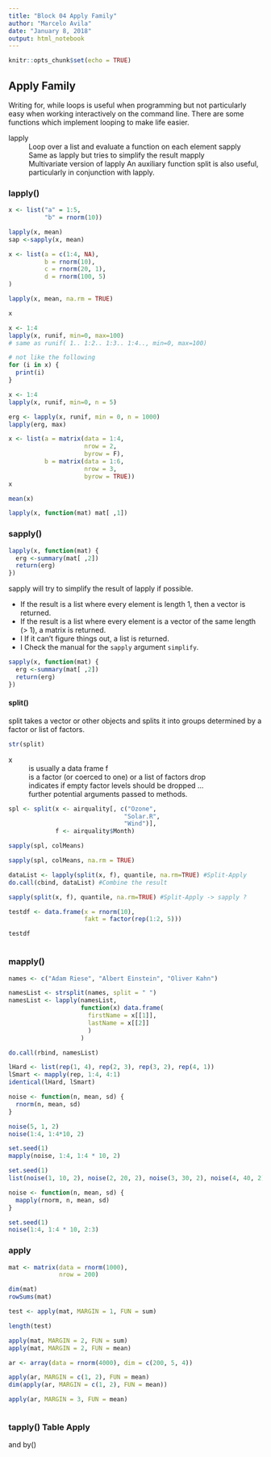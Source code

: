 ```yaml
---
title: "Block 04 Apply Family"
author: "Marcelo Avila"
date: "January 8, 2018"
output: html_notebook
---
```


```r
knitr::opts_chunk$set(echo = TRUE)
```

## Apply Family

Writing for, while loops is useful when programming but not particularly easy when
working interactively on the command line. There are some functions which implement
looping to make life easier.

lapply
~ Loop over a list and evaluate a function on each element
sapply
~ Same as lapply but tries to simplify the result
mapply
~ Multivariate version of lapply
An auxiliary function split is also useful, particularly in conjunction with lapply.

### lapply()

```r
x <- list("a" = 1:5, 
          "b" = rnorm(10))

lapply(x, mean)
sap <-sapply(x, mean)
```

```r
x <- list(a = c(1:4, NA),
          b = rnorm(10),
          c = rnorm(20, 1),
          d = rnorm(100, 5)
)

lapply(x, mean, na.rm = TRUE)
```


```r
x 
```

```r
x <- 1:4
lapply(x, runif, min=0, max=100)
# same as runif( 1.. 1:2.. 1:3.. 1:4.., min=0, max=100)

# not like the following
for (i in x) {
  print(i)
}
```


```r
x <- 1:4
lapply(x, runif, min=0, n = 5)
```

```r
erg <- lapply(x, runif, min = 0, n = 1000)
lapply(erg, max)
```

```r
x <- list(a = matrix(data = 1:4,
                     nrow = 2,
                     byrow = F),
          b = matrix(data = 1:6,
                     nrow = 3,
                     byrow = TRUE))
x
```
```r
mean(x)
```


```r
lapply(x, function(mat) mat[ ,1])
```

### sapply()


```r
lapply(x, function(mat) {
  erg <-summary(mat[ ,2])
  return(erg)
})
```

sapply will try to simplify the result of lapply if possible.

- If the result is a list where every element is length 1, then a vector is returned.
- If the result is a list where every element is a vector of the same length (> 1),
  a matrix is returned.
- I If it can’t figure things out, a list is returned.
- I Check the manual for the `sapply` argument `simplify`.

```r
sapply(x, function(mat) {
  erg <-summary(mat[ ,2])
  return(erg)
})
```

#### split()

split takes a vector or other objects and splits it into groups determined by a factor or
list of factors.

```r
str(split)
```

x 
~ is usually a data frame
f
~ is a factor (or coerced to one) or a list of factors
drop
~ indicates if empty factor levels should be dropped
...
~ further potential arguments passed to methods.


```r
spl <- split(x <- airquality[, c("Ozone",
                                "Solar.R",
                                "Wind")],
             f <- airquality$Month)
```

```r
sapply(spl, colMeans)
```

```r
sapply(spl, colMeans, na.rm = TRUE)
```

```r
dataList <- lapply(split(x, f), quantile, na.rm=TRUE) #Split-Apply
do.call(cbind, dataList) #Combine the result
```
```r
sapply(split(x, f), quantile, na.rm=TRUE) #Split-Apply -> sapply ?
```



```r
testdf <- data.frame(x = rnorm(10),
                     fakt = factor(rep(1:2, 5)))

testdf
```

```r
```











### mapply()

```r
names <- c("Adam Riese", "Albert Einstein", "Oliver Kahn")

namesList <- strsplit(names, split = " ")
namesList <- lapply(namesList,
                    function(x) data.frame(
                      firstName = x[[1]],
                      lastName = x[[2]]
                      )
                    )

do.call(rbind, namesList)
```

```r
lHard <- list(rep(1, 4), rep(2, 3), rep(3, 2), rep(4, 1))
lSmart <- mapply(rep, 1:4, 4:1)
identical(lHard, lSmart)
```

```r
noise <- function(n, mean, sd) {
  rnorm(n, mean, sd)
}

noise(5, 1, 2)
noise(1:4, 1:4*10, 2)
```

```r
set.seed(1)
mapply(noise, 1:4, 1:4 * 10, 2)

set.seed(1)
list(noise(1, 10, 2), noise(2, 20, 2), noise(3, 30, 2), noise(4, 40, 2))
```
```r
noise <- function(n, mean, sd) {
  mapply(rnorm, n, mean, sd)
}

set.seed(1)
noise(1:4, 1:4 * 10, 2:3)
```

### apply 

```r
mat <- matrix(data = rnorm(1000),
              nrow = 200)

dim(mat)
rowSums(mat)

test <- apply(mat, MARGIN = 1, FUN = sum) 

length(test)

apply(mat, MARGIN = 2, FUN = sum)
apply(mat, MARGIN = 2, FUN = mean)

ar <- array(data = rnorm(4000), dim = c(200, 5, 4))

apply(ar, MARGIN = c(1, 2), FUN = mean)
dim(apply(ar, MARGIN = c(1, 2), FUN = mean))

apply(ar, MARGIN = 3, FUN = mean)



```

### tapply() Table Apply 

and by()





